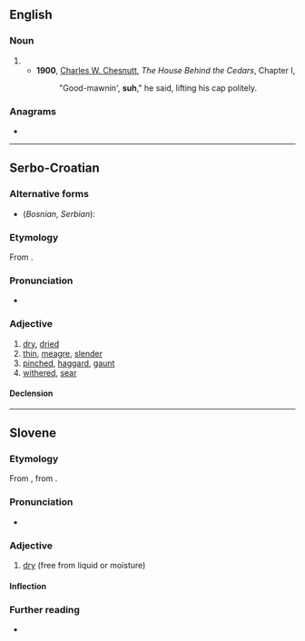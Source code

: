 {{also|SUH}}
==English==

===Noun===
{{head|en|noun}}

# {{pronunciation spelling of|en|sir}}
#* '''1900''', [[w:Charles W. Chesnutt|Charles W. Chesnutt]], ''The House Behind the Cedars'', Chapter I,
#*: "Good-mawnin', '''suh'''," he said, lifting his cap politely.

===Anagrams===
* {{anagrams|en|a=hsu|HUS|Hsu|Hus|SHU|Shu|shu'|uhs|ush}}

----

==Serbo-Croatian==

===Alternative forms===
* (''Bosnian, Serbian''): {{l|sh|sȗv}}

===Etymology===
From {{inh|sh|sla-pro|*suxъ}}.

===Pronunciation===
* {{IPA|sh|/sûːx/}}

===Adjective===
{{sh-adjective|head=sȗh|def=sȗhī|comp=sȕšī}} {{lb|sh|Croatia}}

# [[dry]], [[dried]]
# [[thin]], [[meagre]], [[slender]] {{qualifier|of a man}}
# [[pinched]], [[haggard]], [[gaunt]] {{qualifier|of a face}}
# [[withered]], [[sear]]

====Declension====
{{sh-adj-full|suh|o|suš|e}}

----

==Slovene==

===Etymology===
From {{inh|sl|sla-pro|*suxъ}}, from {{der|sl|ine-bsl-pro|*saušas}}.

===Pronunciation===
* {{sl-IPA|sȗh}}

===Adjective===
{{sl-adj|sȗh|bolj}}

# [[dry]] (free from liquid or moisture)

====Inflection====
{{sl-decl-adj|súh}}
{{rfinfl|sl|adjective}}<!-- also súh, súha, suhó -->

===Further reading===
* {{R:sl:Fran}}